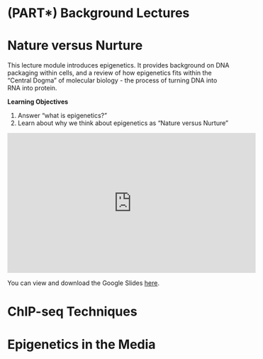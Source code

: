 # (PART\*) Background Lectures {-}

# Nature versus Nurture

This lecture module introduces epigenetics. It provides background on DNA packaging within cells, and a review of how epigenetics fits within the "Central Dogma" of molecular biology - the process of turning DNA into RNA into protein.

**Learning Objectives**

1. Answer “what is epigenetics?”
1. Learn about why we think about epigenetics as "Nature versus Nurture"

<iframe width="560" height="315" src="https://drive.google.com/file/d/1k1ruxiIQGj7U2G2RzE7NooopmSAURG_Q/view?usp=sharing" title="YouTube video player" frameborder="0" allow="accelerometer; autoplay; clipboard-write; encrypted-media; gyroscope; picture-in-picture" allowfullscreen></iframe>

You can view and download the Google Slides [here](https://docs.google.com/presentation/d/1dDTvTYIen7xLn4fKuBTrbrjhlEt27MVDbslmnnwsTLA/edit?usp=sharing).

# ChIP-seq Techniques

# Epigenetics in the Media